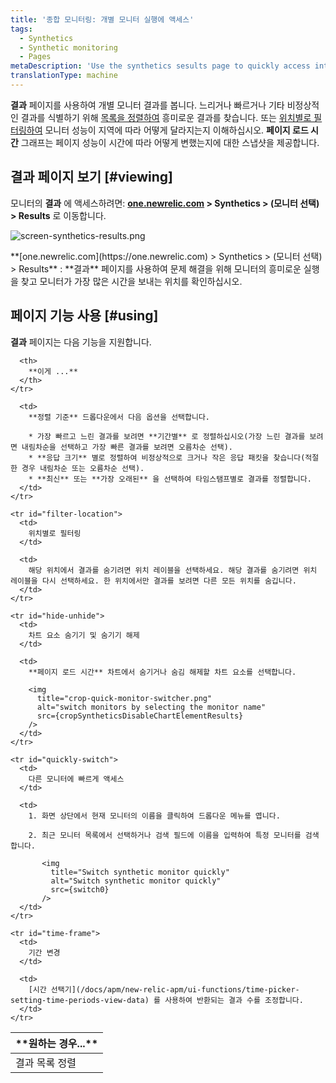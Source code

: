 ```yaml
---
title: '종합 모니터링: 개별 모니터 실행에 액세스'
tags:
  - Synthetics
  - Synthetic monitoring
  - Pages
metaDescription: 'Use the synthetics sesults page to quickly access interesting monitor results, and to sort your results by location and performance.'
translationType: machine
---
```





**결과** 페이지를 사용하여 개별 모니터 결과를 봅니다. 느리거나 빠르거나 기타 비정상적인 결과를 식별하기 위해 [목록을 정렬하여](#sort-list) 흥미로운 결과를 찾습니다. 또는 [위치별로 필터링하여](#filter-location) 모니터 성능이 지역에 따라 어떻게 달라지는지 이해하십시오. **페이지 로드 시간** 그래프는 페이지 성능이 시간에 따라 어떻게 변했는지에 대한 스냅샷을 제공합니다.

## 결과 페이지 보기 [#viewing]

모니터의 **결과** 에 액세스하려면: **[one.newrelic.com](https://one.newrelic.com) > Synthetics > (모니터 선택) > Results** 로 이동합니다.

<img
  title="screen-synthetics-results.png"
  alt="screen-synthetics-results.png"
  src={results}
/>

<figcaption>
  **[one.newrelic.com](https://one.newrelic.com) > Synthetics > (모니터 선택) > Results** : **결과** 페이지를 사용하여 문제 해결을 위해 모니터의 흥미로운 실행을 찾고 모니터가 가장 많은 시간을 보내는 위치를 확인하십시오.
</figcaption>

## 페이지 기능 사용 [#using]

**결과** 페이지는 다음 기능을 지원합니다.

<table>
  <thead>
    <tr>
      <th width={200}>
        **원하는 경우...**
      </th>

      <th>
        **이게 ...**
      </th>
    </tr>
  </thead>

  <tbody>
    <tr id="sort-list">
      <td>
        결과 목록 정렬
      </td>

      <td>
        **정렬 기준** 드롭다운에서 다음 옵션을 선택합니다.

        * 가장 빠르고 느린 결과를 보려면 **기간별** 로 정렬하십시오(가장 느린 결과를 보려면 내림차순을 선택하고 가장 빠른 결과를 보려면 오름차순 선택).
        * **응답 크기** 별로 정렬하여 비정상적으로 크거나 작은 응답 패킷을 찾습니다(적절한 경우 내림차순 또는 오름차순 선택).
        * **최신** 또는 **가장 오래된** 을 선택하여 타임스탬프별로 결과를 정렬합니다.
      </td>
    </tr>

    <tr id="filter-location">
      <td>
        위치별로 필터링
      </td>

      <td>
        해당 위치에서 결과를 숨기려면 위치 레이블을 선택하세요. 해당 결과를 숨기려면 위치 레이블을 다시 선택하세요. 한 위치에서만 결과를 보려면 다른 모든 위치를 숨깁니다.
      </td>
    </tr>

    <tr id="hide-unhide">
      <td>
        차트 요소 숨기기 및 숨기기 해제
      </td>

      <td>
        **페이지 로드 시간** 차트에서 숨기거나 숨김 해제할 차트 요소를 선택합니다.

        <img
          title="crop-quick-monitor-switcher.png"
          alt="switch monitors by selecting the monitor name"
          src={cropSyntheticsDisableChartElementResults}
        />
      </td>
    </tr>

    <tr id="quickly-switch">
      <td>
        다른 모니터에 빠르게 액세스
      </td>

      <td>
        1. 화면 상단에서 현재 모니터의 이름을 클릭하여 드롭다운 메뉴를 엽니다.

        2. 최근 모니터 목록에서 선택하거나 검색 필드에 이름을 입력하여 특정 모니터를 검색합니다.

           <img
             title="Switch synthetic monitor quickly"
             alt="Switch synthetic monitor quickly"
             src={switch0}
           />
      </td>
    </tr>

    <tr id="time-frame">
      <td>
        기간 변경
      </td>

      <td>
        [시간 선택기](/docs/apm/new-relic-apm/ui-functions/time-picker-setting-time-periods-view-data) 를 사용하여 반환되는 결과 수를 조정합니다.
      </td>
    </tr>
  </tbody>
</table>